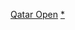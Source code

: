 {{NavboxYears
|name = 卡達公開賽
|title = [[卡達公開賽|卡達男網賽]]
|state = {{{state|autocollapse}}}
|titlestyle = background-color:#9BDDFF;
|list1 = 
{{NavboxYears|年卡達公開賽|    |    |    |1993|1994|1995|1996|1997|1998|1999}}
{{NavboxYears|年卡達公開賽|2000|2001|2002|2003|2004|2005|2006|2007|2008|2009}}
{{NavboxYears|年卡達公開賽|2010|2011|2012|2013|2014|    |    |    |    |    }}
}}<noinclude>
{{collapsible option}}
[[Category:網球模板|Qatar Open]]
[[Category:卡達公開賽|*]]
</noinclude>